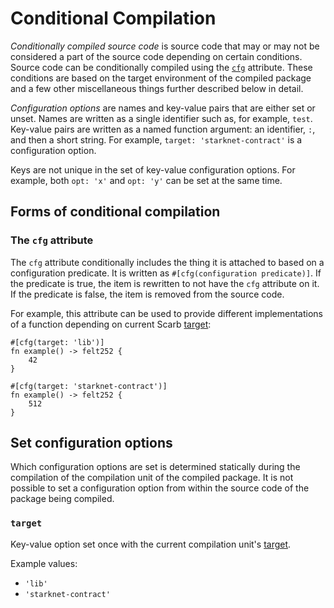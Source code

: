 # Conditional Compilation

_Conditionally compiled source code_ is source code that may or may not be considered a part of the source code depending on certain conditions.
Source code can be conditionally compiled using the [`cfg`](#the-cfg-attribute) attribute.
These conditions are based on the target environment of the compiled package and a few other miscellaneous things further described below in detail.

_Configuration options_ are names and key-value pairs that are either set or unset.
Names are written as a single identifier such as, for example, `test`.
Key-value pairs are written as a named function argument: an identifier, `:`, and then a short string.
For example, `target: 'starknet-contract'` is a configuration option.

Keys are not unique in the set of key-value configuration options.
For example, both `opt: 'x'` and `opt: 'y'` can be set at the same time.

## Forms of conditional compilation

### The `cfg` attribute

The `cfg` attribute conditionally includes the thing it is attached to based on a configuration predicate. It is written as `#[cfg(configuration predicate)]`. If the predicate is true, the item is rewritten to not have the `cfg` attribute on it. If the predicate is false, the item is removed from the source code.

For example, this attribute can be used to provide different implementations of a function depending on current Scarb [target](./targets):

```cairo copy
#[cfg(target: 'lib')]
fn example() -> felt252 {
    42
}

#[cfg(target: 'starknet-contract')]
fn example() -> felt252 {
    512
}
```

## Set configuration options

Which configuration options are set is determined statically during the compilation of the compilation unit of the compiled package.
It is not possible to set a configuration option from within the source code of the package being compiled.

### `target`

Key-value option set once with the current compilation unit's [target](./targets).

Example values:

- `'lib'`
- `'starknet-contract'`
